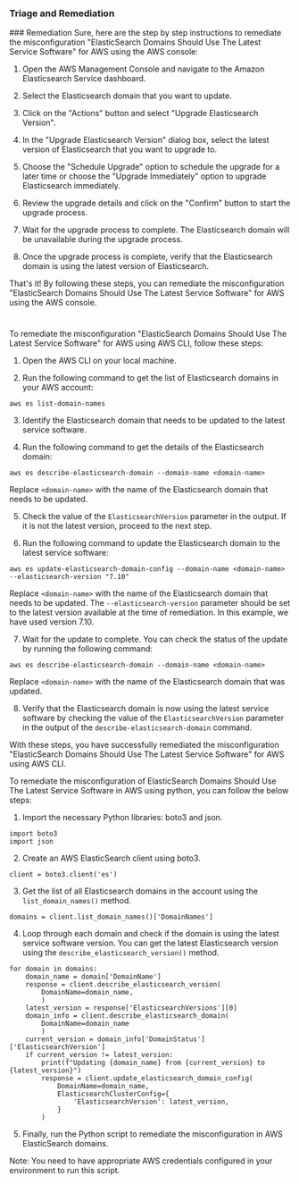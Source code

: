
### Triage and Remediation
<Tabs>
<Tab title='Remediation'>
### Remediation

<AccordionGroup>
<Accordion title='Using Console' defaultOpen='true'>
Sure, here are the step by step instructions to remediate the misconfiguration "ElasticSearch Domains Should Use The Latest Service Software" for AWS using the AWS console:

1. Open the AWS Management Console and navigate to the Amazon Elasticsearch Service dashboard.

2. Select the Elasticsearch domain that you want to update.

3. Click on the "Actions" button and select "Upgrade Elasticsearch Version".

4. In the "Upgrade Elasticsearch Version" dialog box, select the latest version of Elasticsearch that you want to upgrade to.

5. Choose the "Schedule Upgrade" option to schedule the upgrade for a later time or choose the "Upgrade Immediately" option to upgrade Elasticsearch immediately.

6. Review the upgrade details and click on the "Confirm" button to start the upgrade process.

7. Wait for the upgrade process to complete. The Elasticsearch domain will be unavailable during the upgrade process.

8. Once the upgrade process is complete, verify that the Elasticsearch domain is using the latest version of Elasticsearch.

That's it! By following these steps, you can remediate the misconfiguration "ElasticSearch Domains Should Use The Latest Service Software" for AWS using the AWS console.

#
</Accordion>

<Accordion title='Using CLI'>
To remediate the misconfiguration "ElasticSearch Domains Should Use The Latest Service Software" for AWS using AWS CLI, follow these steps:

1. Open the AWS CLI on your local machine.

2. Run the following command to get the list of Elasticsearch domains in your AWS account:

```
aws es list-domain-names
```

3. Identify the Elasticsearch domain that needs to be updated to the latest service software.

4. Run the following command to get the details of the Elasticsearch domain:

```
aws es describe-elasticsearch-domain --domain-name <domain-name>
```

Replace `<domain-name>` with the name of the Elasticsearch domain that needs to be updated.

5. Check the value of the `ElasticsearchVersion` parameter in the output. If it is not the latest version, proceed to the next step.

6. Run the following command to update the Elasticsearch domain to the latest service software:

```
aws es update-elasticsearch-domain-config --domain-name <domain-name> --elasticsearch-version "7.10"
```

Replace `<domain-name>` with the name of the Elasticsearch domain that needs to be updated. The `--elasticsearch-version` parameter should be set to the latest version available at the time of remediation. In this example, we have used version 7.10.

7. Wait for the update to complete. You can check the status of the update by running the following command:

```
aws es describe-elasticsearch-domain --domain-name <domain-name>
```

Replace `<domain-name>` with the name of the Elasticsearch domain that was updated.

8. Verify that the Elasticsearch domain is now using the latest service software by checking the value of the `ElasticsearchVersion` parameter in the output of the `describe-elasticsearch-domain` command.

With these steps, you have successfully remediated the misconfiguration "ElasticSearch Domains Should Use The Latest Service Software" for AWS using AWS CLI.
</Accordion>

<Accordion title='Using Python'>
To remediate the misconfiguration of ElasticSearch Domains Should Use The Latest Service Software in AWS using python, you can follow the below steps:

1. Import the necessary Python libraries: boto3 and json.
```
import boto3
import json
```

2. Create an AWS ElasticSearch client using boto3.
```
client = boto3.client('es')
```

3. Get the list of all Elasticsearch domains in the account using the `list_domain_names()` method.
```
domains = client.list_domain_names()['DomainNames']
```

4. Loop through each domain and check if the domain is using the latest service software version. You can get the latest Elasticsearch version using the `describe_elasticsearch_version()` method.
```
for domain in domains:
    domain_name = domain['DomainName']
    response = client.describe_elasticsearch_version(
        DomainName=domain_name,
        )
    latest_version = response['ElasticsearchVersions'][0]
    domain_info = client.describe_elasticsearch_domain(
        DomainName=domain_name
        )
    current_version = domain_info['DomainStatus']['ElasticsearchVersion']
    if current_version != latest_version:
        print(f"Updating {domain_name} from {current_version} to {latest_version}")
        response = client.update_elasticsearch_domain_config(
            DomainName=domain_name,
            ElasticsearchClusterConfig={
                'ElasticsearchVersion': latest_version,
            }
        )
```

5. Finally, run the Python script to remediate the misconfiguration in AWS ElasticSearch domains. 

Note: You need to have appropriate AWS credentials configured in your environment to run this script.
</Accordion>

</AccordionGroup>
</Tab>
</Tabs>
